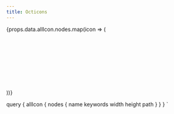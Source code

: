```yaml
---
title: Octicons
---
```



<Flex flexWrap="wrap">
  {props.data.allIcon.nodes.map(icon => (
    <Box p={3}>
      <svg
        width={icon.width}
        height={icon.height}
        viewBox={`0 0 ${icon.width} ${icon.height}`}
        fill="currentColor"
        dangerouslySetInnerHTML={{__html: icon.path}}
        sx={{
          display: 'inline-block',
          verticalAlign: 'text-bottom'
        }}
      />
    </Box>
  ))}
</Flex>

  query {
    allIcon {
      nodes {
        name
        keywords
        width
        height
        path
      }
    }
  }
`
